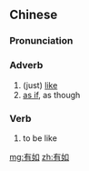 ==Chinese==
{{zh-forms}}

===Pronunciation===
{{zh-pron
|m=yǒurú
|c=jau5 jyu4
|mn=qz:iú-lîr/xm:iú-lû/zz:iú-jî/kh:ū-jû/twvk:ū-jî
|cat=adv,v
}}

===Adverb===
{{zh-adv}}

# (just) [[like]]
# [[as if]], as though

===Verb===
{{zh-verb}}

# to be like

[[mg:有如]]
[[zh:有如]]